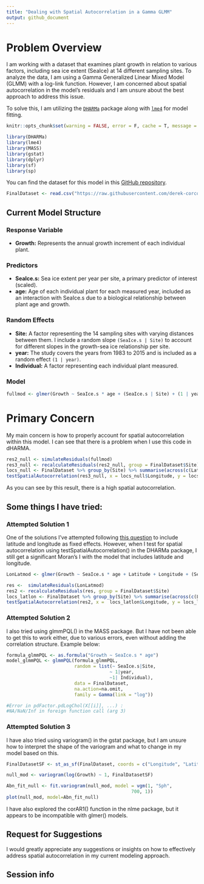 ```yaml
---
title: "Dealing with Spatial Autocorrelation in a Gamma GLMM"
output: github_document
---
```


# Problem Overview

I am working with a dataset that examines plant growth in relation to various factors, including sea ice extent (SeaIce) at 14 different sampling sites. To analyze the data, I am using a Gamma Generalized Linear Mixed Model (GLMM) with a log-link function. However, I am concerned about spatial autocorrelation in the model's residuals and I am unsure about the best approach to address this issue.

To solve this, I am utilizing the [`DHARMa`](https://cran.r-project.org/web/packages/DHARMa/index.html) package along with [`lme4`](https://cran.r-project.org/web/packages/lme4/index.html) for model fitting.

```r
knitr::opts_chunk$set(warning = FALSE, error = F, cache = T, message = F)
```



```r
library(DHARMa)
library(lme4)
library(MASS)
library(gstat)
library(dplyr)
library(sf)
library(sp)
```


You can find the dataset for this model in this [GitHub repository](https://github.com/derek-corcoran-barrios/SeaIceQuestion).

```r
FinalDataset <- read.csv("https://raw.githubusercontent.com/derek-corcoran-barrios/SeaIceQuestion/master/FinalDataset.csv")
```


## Current Model Structure

### Response Variable

- **Growth:** Represents the annual growth increment of each individual plant.

### Predictors
- **SeaIce.s:** Sea ice extent per year per site, a primary predictor of interest (scaled).
- **age:** Age of each individual plant for each measured year, included as an interaction with SeaIce.s due to a biological relationship between plant age and growth.

### Random Effects

- **Site:** A factor representing the 14 sampling sites with varying distances between them. I include a random slope `(SeaIce.s | Site)` to account for different slopes in the growth-sea ice relationship per site.
- **year:** The study covers the years from 1983 to 2015 and is included as a random effect `(1 | year)`.
- **Individual:** A factor representing each individual plant measured.

### Model

```r
fullmod <- glmer(Growth ~ SeaIce.s * age + (SeaIce.s | Site) + (1 | year) + (1 | Individual), data = FinalDataset, family = Gamma(link = "log"), control = glmerControl(optimizer = "bobyqa", optCtrl = list(maxfun = 2e5)))
```

# Primary Concern

My main concern is how to properly account for spatial autocorrelation within this model. I can see that there is a problem when I use this code in dHARMA.

```r
res2_null <- simulateResiduals(fullmod)
res3_null <- recalculateResiduals(res2_null, group = FinalDataset$Site)
locs_null <- FinalDataset %>% group_by(Site) %>% summarise(across(c(Latitude, Longitude), mean))
testSpatialAutocorrelation(res3_null, x = locs_null$Longitude, y = locs_null$Latitude)
```

As you can see by this result, there is a high spatial autocorrelation.

## Some things I have tried:

### Attempted Solution 1

One of the solutions I've attempted following [this question](https://stackoverflow.com/questions/70687031/how-to-resolve-glmm-residuals-pattern-spatial-correlation-and-zero-distance-er) to include latitude and longitude as fixed effects. However, when I test for spatial autocorrelation using testSpatialAutocorrelation() in the DHARMa package, I still get a significant Moran's I with the model that includes latitude and longitude. 

```r
LonLatmod <- glmer(Growth ~ SeaIce.s * age + Latitude + Longitude + (SeaIce.s | Site) + (1 | year) + (1 | Individual), data = FinalDataset, family = Gamma(link = "log"), control = glmerControl(optimizer = "bobyqa", optCtrl = list(maxfun = 2e5)))

res <-  simulateResiduals(LonLatmod)
res2 <- recalculateResiduals(res, group = FinalDataset$Site)
locs_latlon <- FinalDataset %>% group_by(Site) %>% summarise(across(c(Latitude, Longitude), mean))
testSpatialAutocorrelation(res2, x =  locs_latlon$Longitude, y = locs_latlon$Latitude)

```

### Attempted Solution 2

I also tried using glmmPQL() in the MASS package. But I have not been able to get this to work either, due to various errors, even without adding the correlation structure. Example below:


```r
formula_glmmPQL <- as.formula("Growth ~ SeaIce.s * age")
model_glmmPQL <- glmmPQL(formula_glmmPQL,
                         random = list(~ SeaIce.s|Site, 
                                      ~ 1|year, 
                                      ~1| Individual),
                         data = FinalDataset,
                         na.action=na.omit,
                         family = Gamma(link = "log"))

#Error in pdFactor.pdLogChol(X[[i]], ...) :
#NA/NaN/Inf in foreign function call (arg 3)

```
### Attempted Solution 3

I have also tried using variogram() in the gstat package, but I am unsure how to interpret the shape of the variogram and what to change in my model based on this.  

```r
FinalDatasetSF <- st_as_sf(FinalDataset, coords = c("Longitude", "Latitude"), crs = st_crs(4326))

null_mod <- variogram(log(Growth) ~ 1, FinalDatasetSF)

Abn_fit_null <- fit.variogram(null_mod, model = vgm(1, "Sph", 
                                              700, 1))
plot(null_mod, model=Abn_fit_null)

```

I have also explored the corAR1() function in the nlme package, but it appears to be incompatible with glmer() models.

## Request for Suggestions

I would greatly appreciate any suggestions or insights on how to effectively address spatial autocorrelation in my current modeling approach.


## Session info

